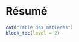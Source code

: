 # Résumé {.unnumbered}

\newpage

```r
cat("Table des matières")
block_toc(level = 2)
```

\newpage
